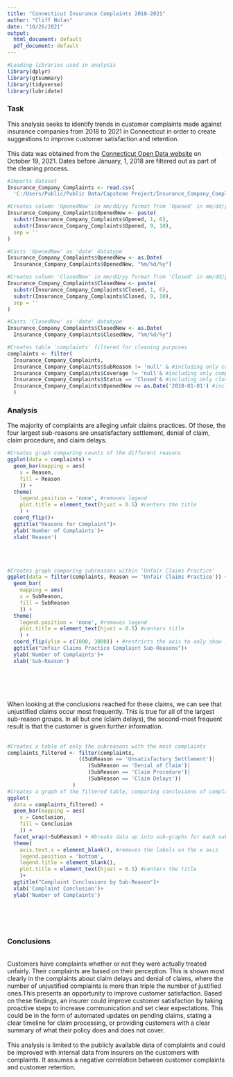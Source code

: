 ```yaml
---
title: "Connecticut Insurance Complaints 2018-2021"
author: "Cliff Nolan"
date: "10/26/2021"
output:
  html_document: default
  pdf_document: default
---
```


```r
#Loading libraries used in analysis
library(dplyr)
library(gtsummary)
library(tidyverse)
library(lubridate)
```

### Task

This analysis seeks to identify trends in customer complaints made against insurance companies from 2018 to 2021 in Connecticut in order to create suggestions to improve customer satisfaction and retention.
<br /><br />This data was obtained from the [Connecticut Open Data website](https://data.ct.gov/Business/Insurance-Company-Complaints-Resolutions-Status-an/t64r-mt64) on October 19, 2021. Dates before January, 1, 2018 are filtered out as part of the cleaning process.


```r
#Imports dataset
Insurance_Company_Complaints <- read.csv(
  'C:/Users/Public/Public Data/Capstone Project/Insurance_Company_Complaints.csv')

#Creates column 'OpenedNew' in mm/dd/yy format from 'Opened' in mm/dd/yyyy
Insurance_Company_Complaints$OpenedNew <- paste(
  substr(Insurance_Company_Complaints$Opened, 1, 6),
  substr(Insurance_Company_Complaints$Opened, 9, 10),
  sep = ''
)

#Casts 'OpenedNew' as 'date' datatype
Insurance_Company_Complaints$OpenedNew <- as.Date(
  Insurance_Company_Complaints$OpenedNew, "%m/%d/%y")

#Creates column 'ClosedNew' in mm/dd/yy format from 'Closed' in mm/dd/yyyy
Insurance_Company_Complaints$ClosedNew <- paste(
  substr(Insurance_Company_Complaints$Closed, 1, 6),
  substr(Insurance_Company_Complaints$Closed, 9, 10),
  sep = ''
)

#Casts 'ClosedNew' as 'date' datatype
Insurance_Company_Complaints$ClosedNew <- as.Date(
  Insurance_Company_Complaints$ClosedNew, "%m/%d/%y")

#Creates table 'complaints' filtered for cleaning purposes
complaints <- filter(
  Insurance_Company_Complaints,
  Insurance_Company_Complaints$SubReason != 'null' & #including only complaints with a SubReason
  Insurance_Company_Complaints$Coverage != 'null'& #including only complaints with a Coverage Type
  Insurance_Company_Complaints$Status == 'Closed'& #including only closed complaints
  Insurance_Company_Complaints$OpenedNew >= as.Date('2018-01-01') #including only complaints from 2018 onward
  )
```

### Analysis

The majority of complaints are alleging unfair claims practices. Of those, the four largest sub-reasons are unsatisfactory settlement, denial of claim, claim procedure, and claim delays.

```r
#Creates graph comparing counts of the different reasons 
ggplot(data = complaints) +
  geom_bar(mapping = aes(
    x = Reason,
    fill = Reason
    )) +
  theme(
    legend.position = 'none', #removes legend
    plot.title = element_text(hjust = 0.5) #centers the title
    ) + 
  coord_flip()+
  ggtitle("Reasons for Complaint")+
  ylab('Number of Complaints')+
  xlab('Reason')

```
<br /><br />
```r
#Creates graph comparing subreasons within 'Unfair Claims Practice'
ggplot(data = filter(complaints, Reason == 'Unfair Claims Practice')) +
  geom_bar(
    mapping = aes(
    x = SubReason,
    fill = SubReason
    )) +
  theme(
    legend.position = 'none', #removes legend
    plot.title = element_text(hjust = 0.5) #centers title
    ) + 
  coord_flip(ylim = c(1000, 3000)) + #restricts the axis to only show 1000-3000
  ggtitle("Unfair Claims Practice Complaint Sub-Reasons")+
  ylab('Number of Complaints')+
  xlab('Sub-Reason')
```
<br /><br /><br /><br />When looking at the conclusions reached for these claims, we can see that unjustified claims occur most frequently. This is true for all of the largest sub-reason groups. In all but one (claim delays), the second-most frequent result is that the customer is given further information.<br /><br />

```r
#Creates a table of only the subreasons with the most complaints
complaints_filtered <- filter(complaints,
                       ((SubReason == 'Unsatisfactory Settlement')|
                          (SubReason == 'Denial of Claim')|
                          (SubReason == 'Claim Procedure')|
                          (SubReason == 'Claim Delays'))
                     )
#Creates a graph of the filtered table, comparing conclusions of complaints
ggplot(
  data = complaints_filtered) +
  geom_bar(mapping = aes(
    x = Conclusion,
    fill = Conclusion
    )) +
  facet_wrap(~SubReason) + #breaks data up into sub-graphs for each subreason
  theme(
    axis.text.x = element_blank(), #removes the labels on the x axis
    legend.position = 'bottom',
    legend.title = element_blank(),
    plot.title = element_text(hjust = 0.5) #centers the title
    )+
  ggtitle("Complaint Conclusions by Sub-Reason")+
  xlab('Complaint Conclusion')+
  ylab('Number of Complaints')
```
<br /><br /><br />

### Conclusions
<br />Customers have complaints whether or not they were actually treated unfairly. Their complaints are based on their perception. This is shown most clearly in the complaints about claim delays and denial of claims, where the number of unjustified complaints is more than triple the number of justified ones.This presents an opportunity to improve customer satisfaction. Based on these findings, an insurer could improve customer satisfaction by taking proactive steps to increase communication and set clear expectations. This could be in the form of automated updates on pending claims, stating a clear timeline for claim processing, or providing customers with a clear summary of what their policy does and does not cover.<br />
<br />This analysis is limited to the publicly available data of complaints and could be improved with internal data from insurers on the customers with complaints. It assumes a negative correlation between customer complaints and customer retention.<br />
<br />


